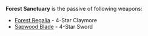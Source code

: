 {{Disambiguation}}
'''Forest Sanctuary''' is the passive of following weapons:
* [[Forest Regalia]] - 4-Star Claymore
* [[Sapwood Blade]] - 4-Star Sword